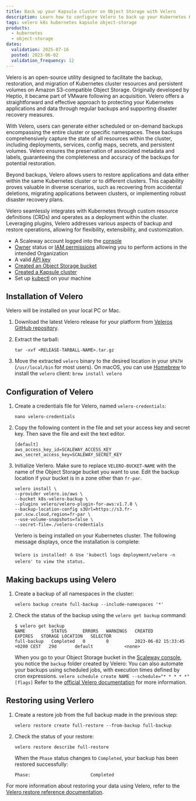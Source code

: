```yaml
---
title: Back up your Kapsule cluster on Object Storage with Velero
description: Learn how to configure Velero to back up your Kubernetes Kapsule cluster on Scaleway Object Storage in this tutorial.
tags: velero k8s kubernetes kapsule object-storage
products:
  - kubernetes
  - object-storage
dates:
  validation: 2025-07-16
  posted: 2023-06-02
  validation_frequency: 12
---
```




Velero is an open-source utility designed to facilitate the backup, restoration, and migration of Kubernetes cluster resources and persistent volumes on Amazon S3-compatible Object Storage. Originally developed by Heptio, it became part of VMware following an acquisition. Velero offers a straightforward and effective approach to protecting your Kubernetes applications and data through regular backups and supporting disaster recovery measures.

With Velero, users can generate either scheduled or on-demand backups encompassing the entire cluster or specific namespaces. These backups comprehensively capture the state of all resources within the cluster, including deployments, services, config maps, secrets, and persistent volumes. Velero ensures the preservation of associated metadata and labels, guaranteeing the completeness and accuracy of the backups for potential restoration.

Beyond backups, Velero allows users to restore applications and data either within the same Kubernetes cluster or to different clusters. This capability proves valuable in diverse scenarios, such as recovering from accidental deletions, migrating applications between clusters, or implementing robust disaster recovery plans.

Velero seamlessly integrates with Kubernetes through custom resource definitions (CRDs) and operates as a deployment within the cluster. Leveraging plugins, Velero addresses various aspects of backup and restore operations, allowing for flexibility, extensibility, and customization.

<Requirements />

- A Scaleway account logged into the [console](https://console.scaleway.com)
- [Owner](/iam/concepts/#owner) status or [IAM permissions](/iam/concepts/#permission) allowing you to perform actions in the intended Organization
- A valid [API key](/iam/how-to/create-api-keys/)
- [Created an Object Storage bucket](/object-storage/how-to/create-a-bucket/)
- [Created a Kapsule cluster](/kubernetes/how-to/create-cluster/)
- Set up [kubectl](/kubernetes/how-to/connect-cluster-kubectl/) on your machine

## Installation of Velero

Velero will be installed on your local PC or Mac.

1. Download the latest Velero release for your platform from [Veleros GitHub repository](https://github.com/vmware-tanzu/velero/releases/latest).

2. Extract the tarball:
    ```
    tar -xvf <RELEASE-TARBALL-NAME>.tar.gz
    ```
3. Move the extracted `velero` binary to the desired location in your `$PATH` (`/usr/local/bin` for most users).
    <Message type="tip">
        On macOS, you can use [Homebrew](https://brew.sh/) to install the `velero` client:
        ```
        brew install velero
        ```
    </Message>

## Configuration of Velero

1. Create a credentials file for Velero, named `velero-credentials`:
    ```
    nano velero-credentials
    ```
2. Copy the following content in the file and set your access key and secret key. Then save the file and exit the text editor.
    ```
    [default]
    aws_access_key_id=SCALEWAY_ACCESS_KEY
    aws_secret_access_key=SCALEWAY_SECRET_KEY
    ```

3. Initialize Verlero. Make sure to replace `VELERO-BUCKET-NAME` with the name of the Object Storage bucket you want to use. Edit the backup location if your bucket is in a zone other than `fr-par`.
    ```
    velero install \
    --provider velero.io/aws \
    --bucket k8s-velero-backup \
    --plugins velero/velero-plugin-for-aws:v1.7.0 \
    --backup-location-config s3Url=https://s3.fr-par.scw.cloud,region=fr-par \
    --use-volume-snapshots=false \
    --secret-file=./velero-credentials
    ```

    Verlero is being installed on your Kubernetes cluster. The following message displays, once the installation is complete:
    ```
    Velero is installed! ⛵ Use 'kubectl logs deployment/velero -n velero' to view the status.
    ```

## Making backups using Velero

1. Create a backup of all namespaces in the cluster:
    ```
    velero backup create full-backup --include-namespaces '*'
    ```
2. Check the status of the backup using the `velero get backup` command:
    ```
    $ velero get backup
    NAME          STATUS      ERRORS   WARNINGS   CREATED                          EXPIRES   STORAGE LOCATION   SELECTOR
    full-backup   Completed   0        0          2023-06-02 15:33:45 +0200 CEST   29d       default            <none>
    ```
    When you go to your Object Storage bucket in the [Scaleway console](https://console.scaleway.com/), you notice the `backup` folder created by Velero:
    <Lightbox image={image} alt="" />
    <Message typ="tip">
        You can also automate your backups using scheduled jobs, with execution times defined by cron expressions.
        ```
        velero schedule create NAME --schedule="* * * * *" [flags]
        ```
        Refer to the [official Velero documentation](https://velero.io/docs/v1.11/backup-reference/) for more information.
    </Message>

## Restoring using Verlero

1. Create a restore job from the full backup made in the previous step:
    ```
    velero restore create full-restore --from-backup full-backup
    ```

2. Check the status of your restore:
    ```
    velero restore describe full-restore
    ```
    When the `Phase` status changes to `Completed`, your backup has been restored successfully:
    ```
    Phase:                       Completed
    ```

For more information about restoring your data using Velero, refer to the [Velero restore reference documentation](https://velero.io/docs/v1.11/restore-reference/).